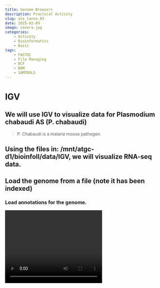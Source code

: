 ```yaml
---
title: Genome Browsers
description: Practical Activity
slug: ale_tarea_03
date: 2025-02-09 
image: covera.jpg
categories:
    - Activity
    - Bioinformatics
    - Basic
tags:
    - FASTQC
    - File Managing
    - BCF
    - BAM
    - SAMTOOLS
---
```


<meta http-equiv="Content-Security-Policy" content="{{ .Site.Params.contentSecurityPolicy }}">

# IGV

## We will use IGV to visualize data for Plasmodium chabaudi AS (P. chabaudi)

> P. Chabaudi is a malaria mouse pathogen.

## Using the files in: /mnt/atgc-d1/bioinfoII/data/IGV, we will visualize RNA-seq data.

## Load the genome from a file (note it has been indexed)

### Load annotations for the genome.

<video width="320" height="240" controls>

<source src="https://data.cyverse.org/dav-anon/iplant/home/3lconejo/video1.mp4" type="video/mp4">

Your browser does not support the video tag. </video>

### Which one is the annotation file?

**Suazo**: The annotation files are the ones with the extension .gff3 which stands for General Feature Format version 3.

### What is this format describing?

**Suazo**: The ggf3 format is a tab-delimited file that describes the features of a genome, such as DNA, RNA and protein sequences. It is a standard format for genome annotation.

## What is the browser displaying?

**Suazo**: The browser is displaying information about the annotations of genes, transcriptions and exons.

## What happens if you zoom in or out?

**Suazo**: When you zoom in, the browser displays more detailed information about the annotations such as nucleotides. When you zoom out, the browser displays less detailed information.

## Load an alignment file for an RNA-seq experiment MT1 and MT2

## Is the data in the correct format?

**Suazo**: No, the format provided is in FASTQ format, which is not compatible with IGV. We need to convert it to BAM format.

## What kind of data do you need?

> This is RNA-seq data so we need special aligners to take into account isoforms.

**Suazo**: We need to align the data to the genome. **Sofia**: For that reason, we need data in the form of bam and their index, bam.bai.

## We will use HISAT2 to map the RNA-Seq reads from our samples to the reference genome. HISAT2 is a fast and sensitive splice-aware aligner.

## We need to index the genome

```bash
hisat2-build PccAS_v3_genome.fa PccAS_v3_hisat2.idx
```

## Now we can align

```bash
hisat2 --max-intronlen 10000 -x PccAS_v3_hisat2.idx -1 MT1_1.fastq -2 MT1_2.fastq -S MT1.sam
```

## We need to convert the sam to bam and sort the file... We also need an index so IGV can access the data quickly.

```bash
# We align the Pair Ended reads

hisat2 --max-intronlen 10000 -x PccAS_v3_hisat2.idx -1 MT1_1.fastq -2 MT1_2.fastq -S MT1.sam

hisat2 --max-intronlen 10000 -x PccAS_v3_hisat2.idx -1 MT2_1.fastq -2 MT2_2.fastq -S MT2.sam


# We convert the SAM files to BAM files

samtools view MT1.sam -O BAM -o MT1.bam
 
samtools view MT2.sam -O BAM -o MT2.bam

# We sort the BAM files

samtools sort MT1.bam -o MT1.sorted.bam

samtools sort MT2.bam -o MT2.sorted.bam

# We index the BAM files

samtools index MT1.sorted.bam

samtools index MT2.sorted.bam

```

**Ferro**: 
## We should do the same for sample MT2

## Now we can load the BAM files to IGV... Remember you need the index

### What do you see?, explore the genome.

We observe that at the top of the reads they tell us the coverage of each coding sequence and the coverage can help us infer which exons are more expressed among all the exons in the sample. We can see that the reads are cut very precisely and between each set of reads of each exon there is a GAP or a space, this is due to the prediction of the splicing junctions and that the reads are cut, which is what IGV does to be able to map the reads in the reference genome. Also with this, IGV represents the splicing junctions as a red or blue curve.

Ref:<https://www.youtube.com/watch?v=awGN-rpLYas>
<https://igv.org/doc/desktop/#UserGuide>


![](images/clipboard-320555205.png)

### Visualize loci: PCHAS_0505200 and PCHAS_1409500

```bash
[sgamino@compute-00-11 IGV]$ grep "PCHAS_0505200" PccAS_v3.gff3
PccAS_05_v3	DEFAULT	gene	202496	203599	.	-	.	ID=PCHAS_0505200
PccAS_05_v3	DEFAULT	mRNA	202496	203599	.	-	.	ID=PCHAS_0505200.1;Parent=PCHAS_0505200
PccAS_05_v3	DEFAULT	CDS	202496	202583	.	-	1	ID=PCHAS_0505200.1:exon:2216;Parent=PCHAS_0505200.1
PccAS_05_v3	DEFAULT	CDS	202719	202869	.	-	2	ID=PCHAS_0505200.1:exon:2217;Parent=PCHAS_0505200.1
PccAS_05_v3	DEFAULT	CDS	202994	203081	.	-	0	ID=PCHAS_0505200.1:exon:2218;Parent=PCHAS_0505200.1
PccAS_05_v3	DEFAULT	CDS	203199	203269	.	-	2	ID=PCHAS_0505200.1:exon:2219;Parent=PCHAS_0505200.1
PccAS_05_v3	DEFAULT	CDS	203452	203599	.	-	0	ID=PCHAS_0505200.1:exon:2220;Parent=PCHAS_0505200.1

[sgamino@compute-00-11 IGV]$ grep "PCHAS_1409500" PccAS_v3.gff3
PccAS_14_v3     DEFAULT gene    377689  378830  .       +       .       ID=PCHAS_1409500
PccAS_14_v3     DEFAULT mRNA    377689  378830  .       +       .       ID=PCHAS_1409500.1;Parent=PCHAS_1409500
PccAS_14_v3     DEFAULT CDS     377689  377868  .       +       0       ID=PCHAS_1409500.1:exon:12588;Parent=PCHAS_1409500.1
PccAS_14_v3     DEFAULT CDS     378016  378165  .       +       0       ID=PCHAS_1409500.1:exon:12589;Parent=PCHAS_1409500.1
PccAS_14_v3     DEFAULT CDS     378669  378830  .       +       0       ID=PCHAS_1409500.1:exon:12590;Parent=PCHAS_1409500.1
```

This way, we can know the position of these loci.


**Ferro**:
### What do you see?
First, let's remember what the mRNA maturation process is: The result of the DNA transcription process is an RNA molecule called pre-mRNA, this molecule is characterized by containing introns and exons. The premature RNA molecule enters a process called spicing where the spliceosome removes the introns and only leaves the coding sequences (CD). Then the regions where the spliceosome cuts are called splicing junctions, which are the regions where the exons are joined and thus we obtain the mature mRNA ready to begin the translation process. Now when we get the mRNA sequencing reads at the time of aligning them with the reference genome, but the problem is that some reads do not map to the reference genome, therefore to align what is done is that IGV predicts the splicing junctions and cuts the reads and aligns them with the coding sequences (CD), and with this the more coverage the different exons have, we can observe which exons are being expressed. Also IGV when predicting the splice junctions, represents the jumps between exons as arcs. If the arcs are red, it represents the splicing junctions of the positive strand, while the blue arcs represent the splicing junctions of the negative strand. The thickness and height of these curves are determined by the amount of reads you have in a given junction.

In our sample, we can see that the PCHAS_0505200 loci has 5 coding sequences and each of them has a good coverage, and the coding sequences are of different sizes. All the representations of the splicing junctions are from the negative strand, since it is colored blue. On the other hand, the PCHAS_1409500 loci only has 3 coding sequences, we can see that the curves that represent the junctions are red, this indicates that these arcs are splicing junctions from the positive strand. In both samples we can also see at the top that it tells us how many coverages each exon has, in our sample, it tells us that there are high coverages in each coding sequence that the loci has.

Ref:<https://www.youtube.com/watch?v=awGN-rpLYas>
<https://igv.org/doc/desktop/#UserGuide>

### Can you export the figure?

Yes, IGV allows you to export the image of what you are working on. To be able to extract the image you must first center what you want to show, then at the top of the tool there are several options including "File" and there are two formats in which you can extract the image, such as a png image or an SVG image, you select the format you want and it will export the image to your files. We extract the images in png.

![](igv_snapshot_PCHAS_0505200.png)

![](igv_snapshot_PCHAS_1409500.png)

# IGV Mouse

## Using IGV try to visualize the data for mouse ChIP-seq you generated. Is a liver data set, can you point to an interesting loci?

No, because when we aligned the RNA-seq sequences from the loci after trimming, we remained with around 400k reads with adequate quality. This amount of reads is neglible, son any assesment is almost impossible to do. For example, this is the kind of information we get from a loci:

![](images/clipboard-2848686320.png)

## Use UCSC Genome Browser

## How can you upload the data?

### Bam

### Bigwig

#### What is BigWig?

BigWig (bw) is a type of format useful to display information on genome browsers visualizers, as it does not needs to charge all reads, but only those in the region displayed, called "sparse". BigWig files contain information of aligned reads for each position.

It is an indexed file and the info is saved in a server external to the genome browser.

BigWig files are created from wiggle (wig) type files using the program wigToBigWig

#### Create a BigWig using deepTools

```bash
bamCoverage -b reads.bam -o coverage.bw
```

> You might need to try <https://de.cyverse.org/> or any server could work.

## Can you contextualize your results to other available data sets?

::: {#adobe-dc-view}
:::

```{=html}
<script src="https://acrobatservices.adobe.com/view-sdk/viewer.js"></script>
```

```         

```{=html}
<script type="text/javascript">
  document.addEventListener("adobe_dc_view_sdk.ready", function() {
    var adobeDCView = new AdobeDC.View({
      clientId: "c57675621c8d42c1943b44c8a1f0b0ff", // Reemplaza con tu clientId de Adobe
      divId: "adobe-dc-view"
    });
    adobeDCView.previewFile(
      {
        content: {
          location: {
            url: "https://data.cyverse.org/dav-anon/iplant/home/3lconejo/USCS.pdf", // Ruta al PDF subido
          },
        },
        metaData: { fileName: "example.pdf" },
      },
      { embedMode: "IN_LINE" }
    );
  });
</script>
```

Yes we can. In the UCSC genome browser, we can compare in real time our results to those obtained in a variety of experiments and projects like the ENCODE project. For example, we can know the results of CHIPseq alignment of many types of proteins, and then compare with our own CHIP seq experiments to see if they are congruent to the know literature.
